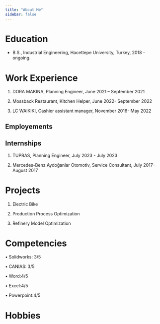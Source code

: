 ```yaml
---
title: "About Me"
sidebar: false 
---
```


# Education

-   B.S., Industrial Engineering, Hacettepe University, Turkey, 2018 - ongoing.

# Work Experience

1.  DORA MAKINA, Planning Engineer, June 2021 -- September 2021

2.  Mossback Restaurant, Kitchen Helper, June 2022- September 2022

3.  LC WAIKIKI, Cashier assistant manager, November 2016- May 2022

## Employements

## Internships

1.  TUPRAS, Planning Engineer, July 2023 - July 2023

2.  Mercedes-Benz Aydoğanlar Otomotiv, Service Consultant, July 2017- August 2017

# Projects

1.  Electric Bike

2.  Production Process Optimization

3.  Refinery Model Optimization

# Competencies

• Solidworks: 3/5

• CANIAS: 3/5

• Word:4/5

• Excel:4/5

• Powerpoint:4/5

# Hobbies
